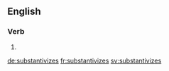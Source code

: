 ==English==

===Verb===
{{head|en|verb form}}

# {{en-third-person singular of|substantivize}}

[[de:substantivizes]]
[[fr:substantivizes]]
[[sv:substantivizes]]